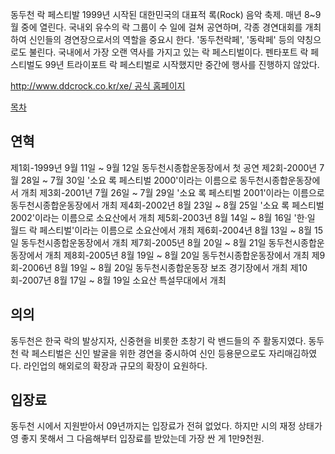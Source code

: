 동두천 락 페스티발 1999년 시작된 대한민국의 대표적 록(Rock) 음악 축제. 매년 8~9월 중에 열린다. 국내외 유수의 락 그룹이 수 일에 걸쳐 공연하며, 각종 경연대회를 개최하여 신인들의 경연장으로서의 역할을 중요시 한다. '동두천락페', '동락페' 등의 약칭으로도 불린다. 국내에서 가장 오랜 역사를 가지고 있는 락 페스티벌이다. 펜타포트 락 페스티벌도 99년 트라이포트 락 페스티벌로 시작했지만 중간에 행사를 진행하지 않았다.

[[http://www.ddcrock.co.kr/xe/ 공식 홈페이지]]

[[목차]]

== 연혁 ==
제1회-1999년 9월 11일 ~ 9월 12일 동두천시종합운동장에서 첫 공연
제2회-2000년 7월 28일 ~ 7월 30일 '소요 록 페스티벌 2000'이라는 이름으로 동두천시종합운동장에서 개최
제3회-2001년 7월 26일 ~ 7월 29일 '소요 록 페스티벌 2001'이라는 이름으로 동두천시종합운동장에서 개최
제4회-2002년 8월 23일 ~ 8월 25일 '소요 록 페스티벌 2002'이라는 이름으로 소요산에서 개최
제5회-2003년 8월 14일 ~ 8월 16일 '한·일 월드 락 페스티벌'이라는 이름으로 소요산에서 개최
제6회-2004년 8월 13일 ~ 8월 15일 동두천시종합운동장에서 개최
제7회-2005년 8월 20일 ~ 8월 21일 동두천시종합운동장에서 개최
제8회-2005년 8월 19일 ~ 8월 20일 동두천시종합운동장에서 개최
제9회-2006년 8월 19일 ~ 8월 20일 동두천시종합운동장 보조 경기장에서 개최
제10회-2007년 8월 17일 ~ 8월 19일 소요산 특설무대에서 개최

== 의의 ==
동두천은 한국 락의 발상지자, 신중현을 비롯한 초창기 락 밴드들의 주 활동지였다. 동두천 락 페스티벌은 신인 발굴을 위한 경연을 중시하여 신인 등용문으로도 자리매김하였다. 라인업의 해외로의 확장과 규모의 확장이 요원하다.

== 입장료 ==
동두천 시에서 지원받아서 09년까지는 입장료가 전혀 없었다. 하지만 시의 재정 상태가 영 좋지 못해서 그 다음해부터 입장료를 받았는데 가장 싼 게 1만9천원.
